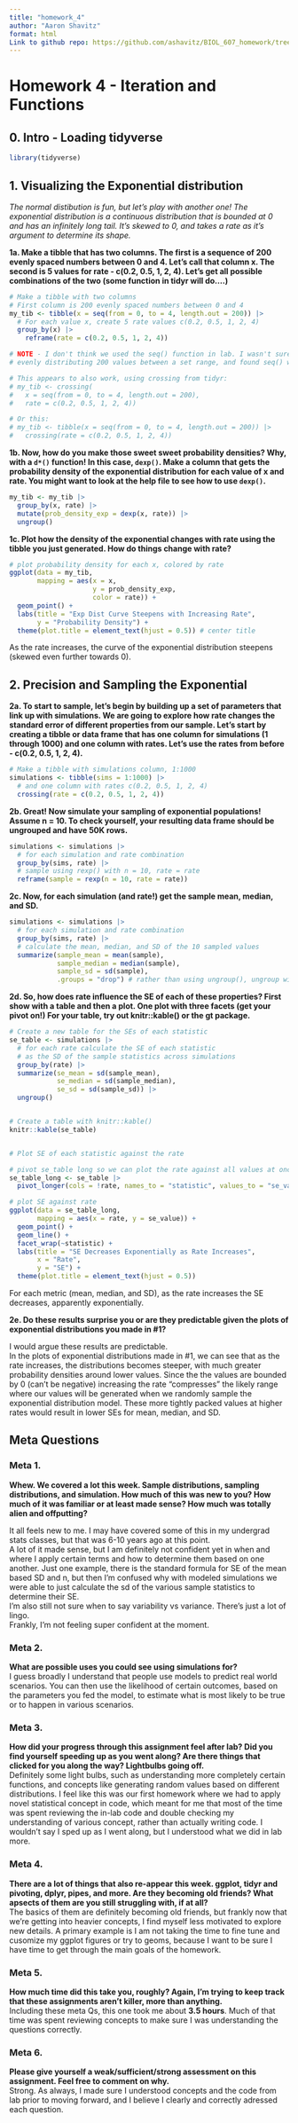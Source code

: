 ```yaml
---
title: "homework_4"
author: "Aaron Shavitz"
format: html
Link to github repo: https://github.com/ashavitz/BIOL_607_homework/tree/main
---
```


# Homework 4 - Iteration and Functions  

## 0. Intro - Loading tidyverse  
```r
library(tidyverse)
```

## 1. Visualizing the Exponential distribution  
*The normal distibution is fun, but let’s play with another one! The exponential distribution is a continuous distribution that is bounded at 0 and has an infinitely long tail. It’s skewed to 0, and takes a rate as it’s argument to determine its shape.*  

**1a. Make a tibble that has two columns. The first is a sequence of 200 evenly spaced numbers between 0 and 4. Let’s call that column x. The second is 5 values for rate - c(0.2, 0.5, 1, 2, 4). Let’s get all possible combinations of the two (some function in tidyr will do….)**  
```r
# Make a tibble with two columns
# First column is 200 evenly spaced numbers between 0 and 4
my_tib <- tibble(x = seq(from = 0, to = 4, length.out = 200)) |> 
  # For each value x, create 5 rate values c(0.2, 0.5, 1, 2, 4)
  group_by(x) |> 
    reframe(rate = c(0.2, 0.5, 1, 2, 4))

# NOTE - I don't think we used the seq() function in lab. I wasn't sure how to approach
# evenly distributing 200 values between a set range, and found seq() with a google.

# This appears to also work, using crossing from tidyr:
# my_tib <- crossing(
#   x = seq(from = 0, to = 4, length.out = 200),
#   rate = c(0.2, 0.5, 1, 2, 4))

# Or this:
# my_tib <- tibble(x = seq(from = 0, to = 4, length.out = 200)) |> 
#   crossing(rate = c(0.2, 0.5, 1, 2, 4))
```

**1b. Now, how do you make those sweet sweet probability densities? Why, with a `d*()` function! In this case, `dexp()`. Make a column that gets the probability density of the exponential distribution for each value of x and rate. You might want to look at the help file to see how to use `dexp()`.**  
```r
my_tib <- my_tib |> 
  group_by(x, rate) |> 
  mutate(prob_density_exp = dexp(x, rate)) |> 
  ungroup()
```

**1c. Plot how the density of the exponential changes with rate using the tibble you just generated. How do things change with rate?**  
```r
# plot probability density for each x, colored by rate
ggplot(data = my_tib, 
       mapping = aes(x = x,
                     y = prob_density_exp,
                     color = rate)) +
  geom_point() +
  labs(title = "Exp Dist Curve Steepens with Increasing Rate",
       y = "Probability Density") +
  theme(plot.title = element_text(hjust = 0.5)) # center title
```
As the rate increases, the curve of the exponential distribution steepens (skewed even further towards 0).  

## 2. Precision and Sampling the Exponential  

**2a. To start to sample, let’s begin by building up a set of parameters that link up with simulations. We are going to explore how rate changes the standard error of different properties from our sample. Let’s start by creating a tibble or data frame that has one column for simulations (1 through 1000) and one column with rates. Let’s use the rates from before - c(0.2, 0.5, 1, 2, 4).**  
```r
# Make a tibble with simulations column, 1:1000
simulations <- tibble(sims = 1:1000) |> 
  # and one column with rates c(0.2, 0.5, 1, 2, 4)
  crossing(rate = c(0.2, 0.5, 1, 2, 4))
```

**2b. Great! Now simulate your sampling of exponential populations! Assume n = 10. To check yourself, your resulting data frame should be ungrouped and have 50K rows.**  
```r
simulations <- simulations |> 
  # for each simulation and rate combination
  group_by(sims, rate) |> 
  # sample using rexp() with n = 10, rate = rate
  reframe(sample = rexp(n = 10, rate = rate))
```

**2c. Now, for each simulation (and rate!) get the sample mean, median, and SD.**  
```r
simulations <- simulations |> 
  # for each simulation and rate combination
  group_by(sims, rate) |> 
  # calculate the mean, median, and SD of the 10 sampled values
  summarize(sample_mean = mean(sample), 
            sample_median = median(sample),
            sample_sd = sd(sample),
            .groups = "drop") # rather than using ungroup(), ungroup within summarize()
```

**2d. So, how does rate influence the SE of each of these properties? First show with a table and then a plot. One plot with three facets (get your pivot on!) For your table, try out knitr::kable() or the gt package.**  
```r
# Create a new table for the SEs of each statistic
se_table <- simulations |> 
  # for each rate calculate the SE of each statistic
  # as the SD of the sample statistics across simulations
  group_by(rate) |> 
  summarize(se_mean = sd(sample_mean),
            se_median = sd(sample_median),
            se_sd = sd(sample_sd)) |> 
  ungroup()


# Create a table with knitr::kable()
knitr::kable(se_table)


# Plot SE of each statistic against the rate

# pivot se_table long so we can plot the rate against all values at once
se_table_long <- se_table |> 
  pivot_longer(cols = !rate, names_to = "statistic", values_to = "se_value")

# plot SE against rate
ggplot(data = se_table_long, 
       mapping = aes(x = rate, y = se_value)) +
  geom_point() +
  geom_line() +
  facet_wrap(~statistic) + 
  labs(title = "SE Decreases Exponentially as Rate Increases", 
       x = "Rate",
       y = "SE") +
  theme(plot.title = element_text(hjust = 0.5))

```
For each metric (mean, median, and SD), as the rate increases the SE decreases, apparently exponentially.  

**2e. Do these results surprise you or are they predictable given the plots of exponential distributions you made in #1?**  

I would argue these results are predictable.  
In the plots of exponential distributions made in #1, we can see that as the rate increases, the distributions becomes steeper, with much greater probability densities around lower values. Since the the values are bounded by 0 (can't be negative) increasing the rate "compresses" the likely range where our values will be generated when we randomly sample the exponential distribution model. These more tightly packed values at higher rates would result in lower SEs for mean, median, and SD.  

## Meta Questions  

### Meta 1.  
**Whew. We covered a lot this week. Sample distributions, sampling distributions, and simulation. How much of this was new to you? How much of it was familiar or at least made sense? How much was totally alien and offputting?**  

It all feels new to me. I may have covered some of this in my undergrad stats classes, but that was 6-10 years ago at this point.  
A lot of it made sense, but I am definitely not confident yet in when and where I apply certain terms and how to determine them based on one another. Just one example, there is the standard formula for SE of the mean based SD and n, but then I'm confused why with modeled simulations we were able to just calculate the sd of the various sample statistics to determine their SE.  
I'm also still not sure when to say variability vs variance. There's just a lot of lingo.  
Frankly, I'm not feeling super confident at the moment.  


### Meta 2.  
**What are possible uses you could see using simulations for?**  
I guess broadly I understand that people use models to predict real world scenarios. You can then use the likelihood of certain outcomes, based on the parameters you fed the model, to estimate what is most likely to be true or to happen in various scenarios.  


### Meta 3.  
**How did your progress through this assignment feel after lab? Did you find yourself speeding up as you went along? Are there things that clicked for you along the way? Lightbulbs going off.**  
Definitely some light bulbs, such as understanding more completely certain functions, and concepts like generating random values based on different distributions. I feel like this was our first homework where we had to apply novel statistical concept in code, which meant for me that most of the time was spent reviewing the in-lab code and double checking my understanding of various concept, rather than actually writing code. I wouldn't say I sped up as I went along, but I understood what we did in lab more.  


### Meta 4.  
**There are a lot of things that also re-appear this week. ggplot, tidyr and pivoting, dplyr, pipes, and more. Are they becoming old friends? What apsects of them are you still struggling with, if at all?**  
The basics of them are definitely becoming old friends, but frankly now that we're getting into heavier concepts, I find myself less motivated to explore new details. A primary example is I am not taking the time to fine tune and cusomize my ggplot figures or try to geoms, because I want to be sure I have time to get through the main goals of the homework.  


### Meta 5.  
**How much time did this take you, roughly? Again, I’m trying to keep track that these assignments aren’t killer, more than anything.**  
Including these meta Qs, this one took me about **3.5 hours**. Much of that time was spent reviewing concepts to make sure I was understanding the questions correctly.  


### Meta 6.  
**Please give yourself a weak/sufficient/strong assessment on this assignment. Feel free to comment on why.**  
Strong. As always, I made sure I understood concepts and the code from lab prior to moving forward, and I believe I clearly and correctly adressed each question.  





